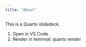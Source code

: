 ```yaml
---
title: "About"
---
```


This is a Quarto slidedeck. 

1. Open in VS Code
1. Render in temrinal: quarto render